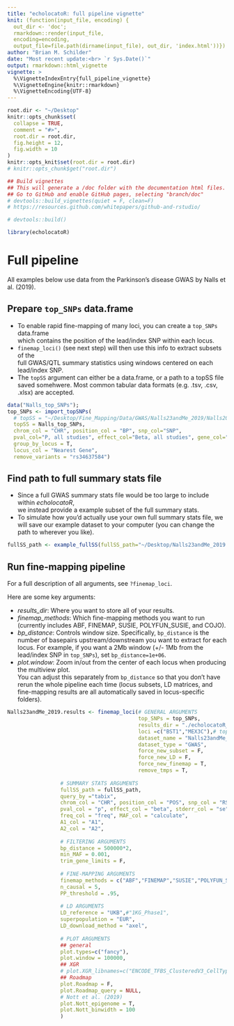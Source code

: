 ```yaml
---
title: "echolocatoR: full pipeline vignette"
knit: (function(input_file, encoding) {
  out_dir <- 'doc';
  rmarkdown::render(input_file,
  encoding=encoding,
  output_file=file.path(dirname(input_file), out_dir, 'index.html'))})
author: "Brian M. Schilder"
date: "Most recent update:<br> `r Sys.Date()`"
output: rmarkdown::html_vignette
vignette: >
  %\VignetteIndexEntry{full_pipeline_vignette}
  %\VignetteEngine{knitr::rmarkdown}
  %\VignetteEncoding{UTF-8}
---
```


```r
root.dir <- "~/Desktop"
knitr::opts_chunk$set(
  collapse = TRUE,
  comment = "#>",
  root.dir = root.dir,
  fig.height = 12,
  fig.width = 10
)  
knitr::opts_knit$set(root.dir = root.dir)
# knitr::opts_chunk$get("root.dir")

## Build vignettes
## This will generate a /doc folder with the documentation html files.
## Go to GitHub and enable GitHub pages, selecting "branch/doc"
# devtools::build_vignettes(quiet = F, clean=F)
# https://resources.github.com/whitepapers/github-and-rstudio/

# devtools::build()
```

```r
library(echolocatoR) 
```

# Full pipeline  

All examples below use data from the Parkinson's disease GWAS by Nalls et al. (2019).  

## Prepare `top_SNPs` data.frame   

* To enable rapid fine-mapping of many loci, you can create a `top_SNPs` data.frame  
which contains the position of the lead/index SNP within each locus.
* `finemap_loci()` (see next step) will then use this info to extract subsets of the   
full GWAS/QTL summary statistics using windows centered on each lead/index SNP.
* The `topSS` argument can either be a data.frame, or a path to a topSS file saved somehwere. Most common tabular data formats (e.g. .tsv, .csv, .xlsx) are accepted.  



```r
data("Nalls_top_SNPs");
top_SNPs <- import_topSNPs(
  # topSS = "~/Desktop/Fine_Mapping/Data/GWAS/Nalls23andMe_2019/Nalls2019_TableS2.xlsx",
  topSS = Nalls_top_SNPs,
  chrom_col = "CHR", position_col = "BP", snp_col="SNP",
  pval_col="P, all studies", effect_col="Beta, all studies", gene_col="Nearest Gene",
  group_by_locus = T,
  locus_col = "Nearest Gene",
  remove_variants = "rs34637584") 
```



## Find path to full summary stats file  

* Since a full GWAS summary stats file would be too large to include within *echolocatoR*,  
we instead provide a example subset of the full summary stats.  
* To simulate how you'd actually use your own full summary stats file, we will save our example dataset to your computer (you can change the path to wherever you like).

```r
fullSS_path <- example_fullSS(fullSS_path="~/Desktop/Nalls23andMe_2019.fullSS_subset.tsv")
```

## Run fine-mapping pipeline  

For a full description of all arguments, see `?finemap_loci`.  

Here are some key arguments:  

* *results_dir*: Where you want to store all of your results.  
* *finemap_methods*: Which fine-mapping methods you want to run (currently includes ABF, FINEMAP, SUSIE, POLYFUN_SUSIE, and COJO).  
* *bp_distance*: Controls window size. Specifically, `bp_distance` is the number of basepairs upstream/downstream you want to extract for each locus. For example, if you want a 2Mb window (+/- 1Mb from the lead/index SNP in `top_SNPs`), set `bp_distance=1e+06`.  
* *plot.window*: Zoom in/out from the center of each locus when producing the multiview plot.  
You can adjust this separately from `bp_distance` so that you don't have rerun the whole pipeline each time (locus subsets, LD matrices, and fine-mapping results are all automatically saved in locus-specific folders).  

```r
Nalls23andMe_2019.results <- finemap_loci(# GENERAL ARGUMENTS 
                                          top_SNPs = top_SNPs,  
                                          results_dir = "./echolocatoR_results",
                                          loci =c("BST1","MEX3C"),# top_SNPs$Locus,
                                          dataset_name = "Nalls23andMe_2019",
                                          dataset_type = "GWAS",  
                                          force_new_subset = F,
                                          force_new_LD = F,
                                          force_new_finemap = T,
                                          remove_tmps = T,
                                          
                 # SUMMARY STATS ARGUMENTS
                 fullSS_path = fullSS_path,
                 query_by ="tabix",
                 chrom_col = "CHR", position_col = "POS", snp_col = "RSID",
                 pval_col = "p", effect_col = "beta", stderr_col = "se",
                 freq_col = "freq", MAF_col = "calculate",
                 A1_col = "A1",
                 A2_col = "A2",
                 
                 # FILTERING ARGUMENTS
                 bp_distance = 500000*2,
                 min_MAF = 0.001, 
                 trim_gene_limits = F,
                 
                 # FINE-MAPPING ARGUMENTS
                 finemap_methods = c("ABF","FINEMAP","SUSIE","POLYFUN_SUSIE"),
                 n_causal = 5,
                 PP_threshold = .95,
                 
                 # LD ARGUMENTS 
                 LD_reference = "UKB",#"1KG_Phase1",
                 superpopulation = "EUR",
                 LD_download_method = "axel",
                 
                 # PLOT ARGUMENTS 
                 ## general   
                 plot.types=c("fancy"),
                 plot.window = 100000,
                 ## XGR
                 # plot.XGR_libnames=c("ENCODE_TFBS_ClusteredV3_CellTypes"), 
                 ## Roadmap
                 plot.Roadmap = F,
                 plot.Roadmap_query = NULL,
                 # Nott et al. (2019)
                 plot.Nott_epigenome = T, 
                 plot.Nott_binwidth = 100
                 )
```




